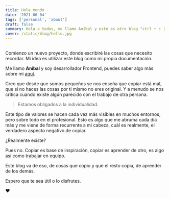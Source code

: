 ```yaml
---
title: Hola mundo
date: '2021-06-04'
tags: ['personal', 'about']
draft: false
summary: Hola a todos, me llamo Aníbal y este es otro blog "ctrl + c | ctrl + v"
cover: /static/blog/hello.jpg
---
```


<section>

##

Comienzo un nuevo proyecto, donde escribiré las cosas que necesito recordar. Mi idea es utilizar este blog como mi propia documentación.

Me llamo **Aníbal** y soy desarrollador Frontend, puedes saber algo más sobre mi [aquí](/bio).

Creo que desde que somos pequeños se nos enseña que copiar está mal, que si no haces las
cosas por ti mismo no eres original. Y a menudo se nos critica cuando existe algún parecido con el trabajo de otra persona.

> Estamos obligados a la individualidad.

Este tipo de valores se hacen cada vez más visibles en muchos entornos, pero sobre todo en el profesional. Esto es algo que me abruma cada día
más y me viene de forma recurrente a mi cabeza, cuál es realmente, el verdadero aspecto negativo de copiar.

¿Realmente existe?

Pues no. Copiar es base de inspiración, copiar es aprender de otro, es algo así como trabajar en equipo.

Este blog va de eso, de cosas que copio y que el resto copia, de aprender de los demás.

Espero que te sea útil o lo disfrutes.

❤️

</section>
